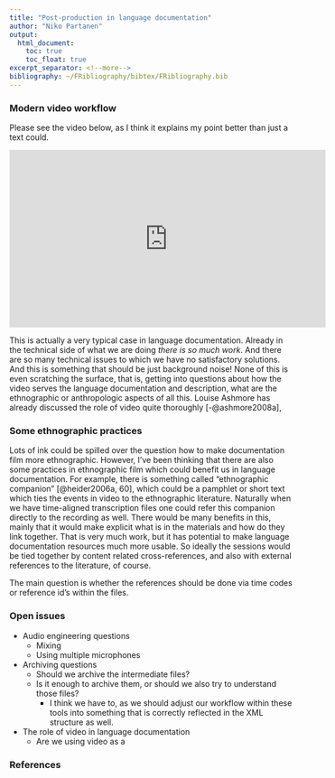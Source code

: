 ```yaml
---
title: "Post-production in language documentation"
author: "Niko Partanen"
output:
  html_document:
    toc: true
    toc_float: true
excerpt_separator: <!--more-->
bibliography: ~/FRibliography/bibtex/FRibliography.bib
---
```


### Modern video workflow

Please see the video below, as I think it explains my point better than just a text could.

<iframe width="560" height="315" src="http://www.youtube.com/embed/9bZkp7q19f0?rel=0" frameborder="0" allowfullscreen></iframe>

This is actually a very typical case in language documentation. Already in the technical side of what we are doing *there is so much work*. And there are so many technical issues to which we have no satisfactory solutions. And this is something that should be just background noise! None of this is even scratching the surface, that is, getting into questions about how the video serves the language documentation and description, what are the ethnographic or anthropologic aspects of all this. Louise Ashmore has already discussed the role of video quite thoroughly [-@ashmore2008a], 

### Some ethnographic practices

Lots of ink could be spilled over the question how to make documentation film more ethnographic. However, I've been thinking that there are also some practices in ethnographic film which could benefit us in language documentation. For example, there is something called "ethnographic companion" [@heider2006a, 60], which could be a pamphlet or short text which ties the events in video to the ethnographic literature. Naturally when we have time-aligned transcription files one could refer this companion directly to the recording as well. There would be many benefits in this, mainly that it would make explicit what is in the materials and how do they link together. That is very much work, but it has potential to make language documentation resources much more usable. So ideally the sessions would be tied together by content related cross-references, and also with external references to the literature, of course. 

The main question is whether the references should be done via time codes or reference id's within the files.

### Open issues

- Audio engineering questions
    + Mixing
    + Using multiple microphones
- Archiving questions
    + Should we archive the intermediate files?
    + Is it enough to archive them, or should we also try to understand those files?
        + I think we have to, as we should adjust our workflow within these tools into something that is correctly reflected in the XML structure as well.
- The role of video in language documentation
    + Are we using video as a 

### References

